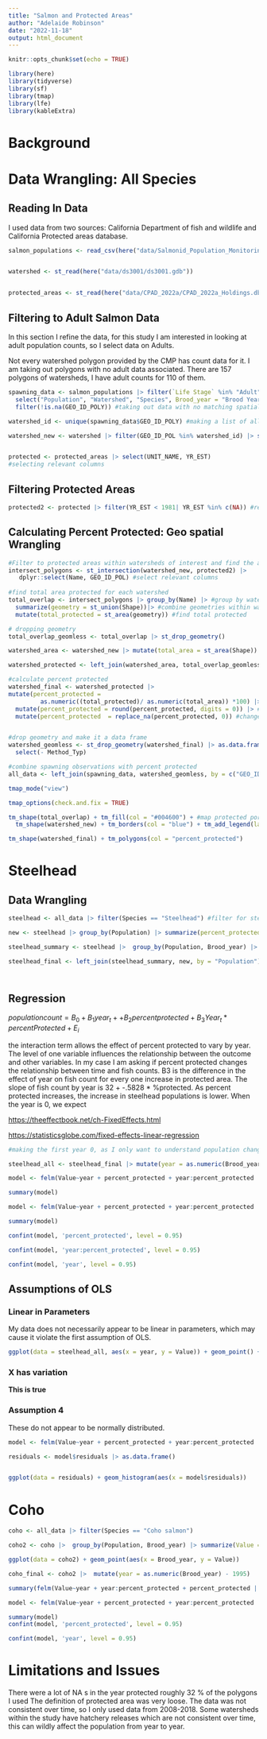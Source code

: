 ```yaml
---
title: "Salmon and Protected Areas"
author: "Adelaide Robinson"
date: "2022-11-18"
output: html_document
---
```


```r
knitr::opts_chunk$set(echo = TRUE)
```

```r
library(here)
library(tidyverse)
library(sf)
library(tmap)
library(lfe)
library(kableExtra)
```

# Background

# Data Wrangling: All Species

## Reading In Data

I used data from two sources: California Department of fish and wildlife and California Protected areas database.

```r
salmon_populations <- read_csv(here("data/Salmonid_Population_Monitoring_Data_CMPv2021.csv"))


watershed <- st_read(here("data/ds3001/ds3001.gdb"))


protected_areas <- st_read(here("data/CPAD_2022a/CPAD_2022a_Holdings.dbf"))


```

## Filtering to Adult Salmon Data

In this section I refine the data, for this study I am interested in looking at adult population counts, so I select data on Adults.

Not every watershed polygon provided by the CMP has count data for it. I am taking out polygons with no adult data associated. There are 157 polygons of watersheds, I have adult counts for 110 of them.

```r

spawning_data <- salmon_populations |> filter(`Life Stage` %in% "Adult") |> #all adult salmon
  select("Population", "Watershed", "Species", Brood_year = "Brood Year", "GEO_ID_POLY", "Value", "Metric", "Estimation method") |> #selecting relevant columns
  filter(!is.na(GEO_ID_POLY)) #taking out data with no matching spatial id

watershed_id <- unique(spawning_data$GEO_ID_POLY) #making a list of all the watersheds that have adult population data 

watershed_new <- watershed |> filter(GEO_ID_POL %in% watershed_id) |> st_make_valid() #filter to watersheds that have spawning data available


protected <- protected_areas |> select(UNIT_NAME, YR_EST)
#selecting relevant columns

```

## Filtering Protected Areas

```r
protected2 <- protected |> filter(YR_EST < 1981| YR_EST %in% c(NA)) #remove after 1981

```

## Calculating Percent Protected: Geo spatial Wrangling

```r
#Filter to protected areas within watersheds of interest and find the area of intersection for each 
intersect_polygons <- st_intersection(watershed_new, protected2) |> 
   dplyr::select(Name, GEO_ID_POL) #select relevant columns
 
#find total area protected for each watershed 
total_overlap <- intersect_polygons |> group_by(Name) |> #group by watershed
  summarize(geometry = st_union(Shape))|> #combine geometries within watershed
  mutate(total_protected = st_area(geometry)) #find total protected 

# dropping geometry 
total_overlap_geomless <- total_overlap |> st_drop_geometry()

watershed_area <- watershed_new |> mutate(total_area = st_area(Shape)) #find the total area of each watershed 

watershed_protected <- left_join(watershed_area, total_overlap_geomless, by = "Name") #add area protected column by joining

#calculate percent protected 
watershed_final <- watershed_protected |> 
mutate(percent_protected = 
         as.numeric((total_protected)/ as.numeric(total_area)) *100) |> 
  mutate(percent_protected = round(percent_protected, digits = 0)) |> #round 
  mutate(percent_protected  = replace_na(percent_protected, 0)) #change NA to 0


#drop geometry and make it a data frame
watershed_geomless <- st_drop_geometry(watershed_final) |> as.data.frame() |> 
  select(- Method_Typ)

#combine spawning observations with percent protected
all_data <- left_join(spawning_data, watershed_geomless, by = c("GEO_ID_POLY" = "GEO_ID_POL")) |> select("Population", "Species", "Value", "percent_protected", "Name", "Brood_year", "Metric", "Estimation method", "GEO_ID_POLY")

```

```r


tmap_mode("view")

tmap_options(check.and.fix = TRUE)

tm_shape(total_overlap) + tm_fill(col = "#004600") + #map protected portions
  tm_shape(watershed_new) + tm_borders(col = "blue") + tm_add_legend(labels = c( "Watershed Boundary", "Protected area"), col = c("blue", "#004600")) #map watershed boundaries

```

```r
tm_shape(watershed_final) + tm_polygons(col = "percent_protected")
```

# Steelhead

## Data Wrangling

```r
steelhead <- all_data |> filter(Species == "Steelhead") #filter for steelhead

new <- steelhead |> group_by(Population) |> summarize(percent_protected = max(percent_protected))

steelhead_summary <- steelhead |>  group_by(Population, Brood_year) |> summarize(Value = round(mean(Value),0))

steelhead_final <- left_join(steelhead_summary, new, by = "Population")
                                                                                 

```

# 

## Regression

$populationcount = B_0 + B_1year_t + + B_2percentprotected + B_3Year_t * percentProtected +E_i$

the interaction term allows the effect of percent protected to vary by year. The level of one variable influences the relationship between the outcome and other variables. In my case I am asking if percent protected changes the relationship between time and fish counts. B3 is the difference in the effect of year on fish count for every one increase in protected area. The slope of fish count by year is 32 + -.5828 \* %protected. As percent protected increases, the increase in steelhead populations is lower. When the year is 0, we expect

<https://theeffectbook.net/ch-FixedEffects.html>

<https://statisticsglobe.com/fixed-effects-linear-regression>

```r


#making the first year 0, as I only want to understand population change over the time period I have data for 

steelhead_all <- steelhead_final |> mutate(year = as.numeric(Brood_year) -1981)

model <- felm(Value~year + percent_protected + year:percent_protected  | Population, data = steelhead_all)

summary(model)

model <- felm(Value~year + percent_protected + year:percent_protected | Population | 0 |Population , data = steelhead_all)

summary(model)

confint(model, 'percent_protected', level = 0.95)

confint(model, 'year:percent_protected', level = 0.95)

confint(model, 'year', level = 0.95)
```

## Assumptions of OLS

### Linear in Parameters

My data does not necessarily appear to be linear in parameters, which may cause it violate the first assumption of OLS.

```r
ggplot(data = steelhead_all, aes(x = year, y = Value)) + geom_point() + geom_smooth(method=lm, se = FALSE)

```

### X has variation

**This is true**

### Assumption 4

These do not appear to be normally distributed.

```r
model <- felm(Value~year + percent_protected + year:percent_protected | Population | 0 |Population , data = steelhead_all)

residuals <- model$residuals |> as.data.frame()


ggplot(data = residuals) + geom_histogram(aes(x = model$residuals))
```

# Coho

```r

coho <- all_data |> filter(Species == "Coho salmon")

coho2 <- coho |>  group_by(Population, Brood_year) |> summarize(Value = mean(Value), percent_protected = mean(percent_protected)) #taking the mean estimation for years where estimate done in multiple ways 

ggplot(data = coho2) + geom_point(aes(x = Brood_year, y = Value))


```

```r
coho_final <- coho2 |>  mutate(year = as.numeric(Brood_year) - 1995)

summary(felm(Value~year + year:percent_protected + percent_protected | Population, data = coho_final))

model <- felm(Value~year + percent_protected + year:percent_protected | Population | 0 |Population , data = steelhead_all)

summary(model)
confint(model, 'percent_protected', level = 0.95)

confint(model, 'year', level = 0.95)

```

# Limitations and Issues

There were a lot of NA s in the year protected roughly 32 % of the polygons I used The definition of protected area was very loose. The data was not consistent over time, so I only used data from 2008-2018. Some watersheds within the study have hatchery releases which are not consistent over time, this can wildly affect the population from year to year.
